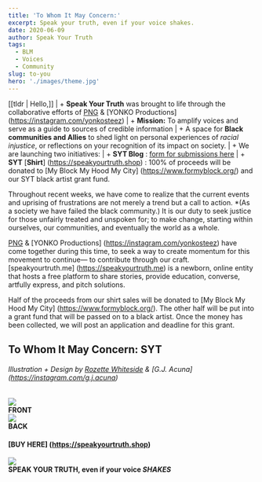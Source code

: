 ```yaml
---
title: 'To Whom It May Concern:'
excerpt: Speak your truth, even if your voice shakes. 
date: 2020-06-09
author: Speak Your Truth
tags:
  - BLM
  - Voices
  - Community
slug: to-you
hero: './images/theme.jpg'
---
```




[[tldr | Hello,]]
| + **Speak Your Truth** was brought to life through the collaborative efforts of [PNG](https://instagram.com/passionnurturesgrowth) & [YONKO Productions] (https://instagram.com/yonkosteez)
| + **Mission:** To amplify voices and serve as a guide to sources of credible information
| + A space for **Black communities and Allies** to shed light on personal experiences of _racial injustice_, or reflections on your recognition of its impact on society.
| + We are launching two initiatives: 
|   + **SYT Blog** : [form for submissions here](https://formfacade.com/public/113895507355510215939/all/form/1FAIpQLScevERWDOtssGc-lK2nrYQtjTToP2xmdaWPmq_GwvWvEdTHbw)
|   + **SYT** [**Shirt**] (https://speakyourtruth.shop) : 100% of proceeds will be donated to [My Block My Hood My City] (https://www.formyblock.org/) and our SYT black artist grant fund. 


Throughout recent weeks, we have come to realize that the current events and uprising of frustrations are not merely a trend but a call to action. *(As a society we have failed the black community.) It is our duty to seek justice for those unfairly treated and unspoken for; to make change, starting within ourselves, our communities, and eventually the world as a whole.    

[PNG](https://instagram.com/passionnurturesgrowth) & [YONKO Productions] (https://instagram.com/yonkosteez) have come together during this time, to seek a way to create momentum for this movement to continue— to contribute through our craft. [speakyourtruth.me] (https://speakyourtruth.me) is a newborn, online entity that hosts a free platform to share stories, provide education, converse, artfully express, and pitch solutions.  

Half of the proceeds from our shirt sales will be donated to [My Block My Hood My City] (https://www.formyblock.org/). The other half will be put into a grant fund that will be passed on to a black artist. Once the money has been collected, we will post an application and deadline for this grant.

## To Whom It May Concern: SYT 
###### Illustration + Design by [Rozette Whiteside](https://instagram.com/rozettewhiteside) & [G.J. Acuna] (https://instagram.com/g.j.acuna)

<div class='Image__Container'>
  <div class='Image__Container__left'>
    <div class='Image__Small'>
      <img src='https://res.cloudinary.com/dqdjvulmw/image/upload/v1591637023/sytfrontmock_he8xst.png' />
      <figcaption>
        <strong>FRONT</strong>
      </figcaption>
    </div>
  </div>
  <div class='Image__Container__right'>
    <div class='Image__Small'>
      <img src='https://res.cloudinary.com/dqdjvulmw/image/upload/v1591637035/sytbackmock_i8eaph.png' />
      <figcaption>
        <strong>BACK</strong>
      </figcaption>
    </div>
  </div>
</div>

#### [BUY HERE] (https://speakyourtruth.shop)

<div class='Image__Container'>
  <div class='Image__Medium'>
    <img src='https://res.cloudinary.com/dqdjvulmw/image/upload/v1591637879/sytprint_zmjtud.png' />
    <figcaption>
        <strong>SPEAK YOUR TRUTH, even if your voice <em>SHAKES</em></strong>
      </figcaption>
  </div>
</div>


